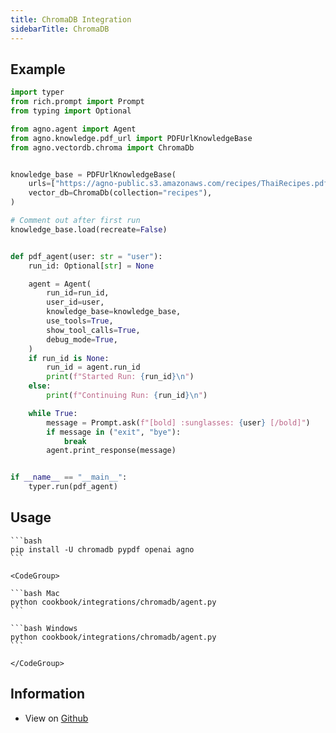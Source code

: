 ```yaml
---
title: ChromaDB Integration
sidebarTitle: ChromaDB
---
```


## Example

```python
import typer
from rich.prompt import Prompt
from typing import Optional

from agno.agent import Agent
from agno.knowledge.pdf_url import PDFUrlKnowledgeBase
from agno.vectordb.chroma import ChromaDb


knowledge_base = PDFUrlKnowledgeBase(
    urls=["https://agno-public.s3.amazonaws.com/recipes/ThaiRecipes.pdf"],
    vector_db=ChromaDb(collection="recipes"),
)

# Comment out after first run
knowledge_base.load(recreate=False)


def pdf_agent(user: str = "user"):
    run_id: Optional[str] = None

    agent = Agent(
        run_id=run_id,
        user_id=user,
        knowledge_base=knowledge_base,
        use_tools=True,
        show_tool_calls=True,
        debug_mode=True,
    )
    if run_id is None:
        run_id = agent.run_id
        print(f"Started Run: {run_id}\n")
    else:
        print(f"Continuing Run: {run_id}\n")

    while True:
        message = Prompt.ask(f"[bold] :sunglasses: {user} [/bold]")
        if message in ("exit", "bye"):
            break
        agent.print_response(message)


if __name__ == "__main__":
    typer.run(pdf_agent)

```

## Usage

<Steps>
  <Snippet file="create-venv-step.mdx" />

  <Step title="Install libraries">

    ```bash
    pip install -U chromadb pypdf openai agno
    ```

  </Step>

  <Step title="Run ChromaDB Agent">

    <CodeGroup>

    ```bash Mac
    python cookbook/integrations/chromadb/agent.py
    ```

    ```bash Windows
    python cookbook/integrations/chromadb/agent.py
    ```

    </CodeGroup>

  </Step>

</Steps>

## Information

- View on [Github](https://github.com/phidatahq/agno/tree/main/cookbook/integrations/chromadb/agent.py)
